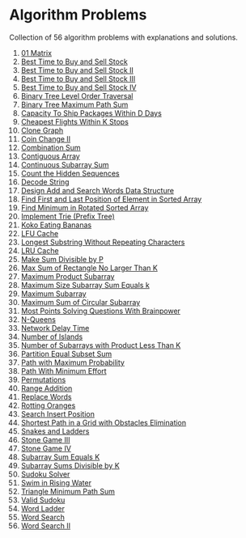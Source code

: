# Algorithm Problems

Collection of 56 algorithm problems with explanations and solutions.

1. [01 Matrix](/problems/542-01-matrix) <DifficultyBadge difficulty="medium" size="sm" />
2. [Best Time to Buy and Sell Stock](/problems/121-best-time-to-buy-and-sell-stock) <DifficultyBadge difficulty="easy" size="sm" />
3. [Best Time to Buy and Sell Stock II](/problems/122-best-time-to-buy-and-sell-stock-ii) <DifficultyBadge difficulty="medium" size="sm" />
4. [Best Time to Buy and Sell Stock III](/problems/123-best-time-to-buy-and-sell-stock-iii) <DifficultyBadge difficulty="hard" size="sm" />
5. [Best Time to Buy and Sell Stock IV](/problems/188-best-time-to-buy-and-sell-stock-iv) <DifficultyBadge difficulty="hard" size="sm" />
6. [Binary Tree Level Order Traversal](/problems/102-binary-tree-level-order-traversal) <DifficultyBadge difficulty="medium" size="sm" />
7. [Binary Tree Maximum Path Sum](/problems/124-binary-tree-maximum-path-sum) <DifficultyBadge difficulty="hard" size="sm" />
8. [Capacity To Ship Packages Within D Days](/problems/1011-capacity-to-ship-packages-within-d-days) <DifficultyBadge difficulty="medium" size="sm" />
9. [Cheapest Flights Within K Stops](/problems/787-cheapest-flights-within-k-stops) <DifficultyBadge difficulty="medium" size="sm" />
10. [Clone Graph](/problems/133-clone-graph) <DifficultyBadge difficulty="medium" size="sm" />
11. [Coin Change II](/problems/518-coin-change-ii) <DifficultyBadge difficulty="medium" size="sm" />
12. [Combination Sum](/problems/39-combination-sum) <DifficultyBadge difficulty="medium" size="sm" />
13. [Contiguous Array](/problems/525-contiguous-array) <DifficultyBadge difficulty="medium" size="sm" />
14. [Continuous Subarray Sum](/problems/523-continuous-subarray-sum) <DifficultyBadge difficulty="medium" size="sm" />
15. [Count the Hidden Sequences](/problems/2145-count-the-hidden-sequences) <DifficultyBadge difficulty="medium" size="sm" />
16. [Decode String](/problems/394-decode-string) <DifficultyBadge difficulty="medium" size="sm" />
17. [Design Add and Search Words Data Structure](/problems/211-design-add-and-search-words-data-structure) <DifficultyBadge difficulty="medium" size="sm" />
18. [Find First and Last Position of Element in Sorted Array](/problems/34-find-first-and-last-position-of-element-in-sorted-array) <DifficultyBadge difficulty="medium" size="sm" />
19. [Find Minimum in Rotated Sorted Array](/problems/153-find-minimum-in-rotated-sorted-array) <DifficultyBadge difficulty="medium" size="sm" />
20. [Implement Trie (Prefix Tree)](/problems/208-implement-trie-prefix-tree) <DifficultyBadge difficulty="medium" size="sm" />
21. [Koko Eating Bananas](/problems/875-koko-eating-bananas) <DifficultyBadge difficulty="medium" size="sm" />
22. [LFU Cache](/problems/460-lfu-cache) <DifficultyBadge difficulty="hard" size="sm" />
23. [Longest Substring Without Repeating Characters](/problems/3-longest-substring-without-repeating-characters) <DifficultyBadge difficulty="medium" size="sm" />
24. [LRU Cache](/problems/146-lru-cache) <DifficultyBadge difficulty="medium" size="sm" />
25. [Make Sum Divisible by P](/problems/1590-make-sum-divisible-by-p) <DifficultyBadge difficulty="medium" size="sm" />
26. [Max Sum of Rectangle No Larger Than K](/problems/363-max-sum-of-rectangle-no-larger-than-k) <DifficultyBadge difficulty="hard" size="sm" />
27. [Maximum Product Subarray](/problems/152-maximum-product-subarray) <DifficultyBadge difficulty="medium" size="sm" />
28. [Maximum Size Subarray Sum Equals k](/problems/325-maximum-size-subarray-sum-equals-k) <DifficultyBadge difficulty="medium" size="sm" />
29. [Maximum Subarray](/problems/53-maximum-subarray) <DifficultyBadge difficulty="medium" size="sm" />
30. [Maximum Sum of Circular Subarray](/problems/918-maximum-sum-of-circular-subarray) <DifficultyBadge difficulty="medium" size="sm" />
31. [Most Points Solving Questions With Brainpower](/problems/2140-solving-questions-with-brainpower) <DifficultyBadge difficulty="medium" size="sm" />
32. [N-Queens](/problems/51-n-queens) <DifficultyBadge difficulty="hard" size="sm" />
33. [Network Delay Time](/problems/743-network-delay-time) <DifficultyBadge difficulty="medium" size="sm" />
34. [Number of Islands](/problems/200-number-of-islands) <DifficultyBadge difficulty="medium" size="sm" />
35. [Number of Subarrays with Product Less Than K](/problems/713-subarray-product-less-than-k) <DifficultyBadge difficulty="medium" size="sm" />
36. [Partition Equal Subset Sum](/problems/416-partition-equal-subset-sum) <DifficultyBadge difficulty="medium" size="sm" />
37. [Path with Maximum Probability](/problems/1514-path-with-maximum-probability) <DifficultyBadge difficulty="medium" size="sm" />
38. [Path With Minimum Effort](/problems/1631-path-with-minimum-effort) <DifficultyBadge difficulty="medium" size="sm" />
39. [Permutations](/problems/46-permutations) <DifficultyBadge difficulty="medium" size="sm" />
40. [Range Addition](/problems/370-range-addition) <DifficultyBadge difficulty="medium" size="sm" />
41. [Replace Words](/problems/648-replace-words) <DifficultyBadge difficulty="medium" size="sm" />
42. [Rotting Oranges](/problems/994-rotting-oranges) <DifficultyBadge difficulty="medium" size="sm" />
43. [Search Insert Position](/problems/35-search-insert-position) <DifficultyBadge difficulty="easy" size="sm" />
44. [Shortest Path in a Grid with Obstacles Elimination](/problems/1293-shortest-path-in-a-grid-with-obstacles-elimination) <DifficultyBadge difficulty="hard" size="sm" />
45. [Snakes and Ladders](/problems/909-snakes-and-ladders) <DifficultyBadge difficulty="medium" size="sm" />
46. [Stone Game III](/problems/1406-stone-game-iii) <DifficultyBadge difficulty="hard" size="sm" />
47. [Stone Game IV](/problems/1510-stone-game-iv) <DifficultyBadge difficulty="hard" size="sm" />
48. [Subarray Sum Equals K](/problems/560-subarray-sum-equals-k) <DifficultyBadge difficulty="medium" size="sm" />
49. [Subarray Sums Divisible by K](/problems/974-subarray-sums-divisible-by-k) <DifficultyBadge difficulty="medium" size="sm" />
50. [Sudoku Solver](/problems/37-sudoku-solver) <DifficultyBadge difficulty="hard" size="sm" />
51. [Swim in Rising Water](/problems/778-swim-in-rising-water) <DifficultyBadge difficulty="hard" size="sm" />
52. [Triangle Minimum Path Sum](/problems/120-triangle) <DifficultyBadge difficulty="medium" size="sm" />
53. [Valid Sudoku](/problems/36-valid-sudoku) <DifficultyBadge difficulty="medium" size="sm" />
54. [Word Ladder](/problems/127-word-ladder) <DifficultyBadge difficulty="hard" size="sm" />
55. [Word Search](/problems/79-word-search) <DifficultyBadge difficulty="medium" size="sm" />
56. [Word Search II](/problems/212-word-search-ii) <DifficultyBadge difficulty="hard" size="sm" />
